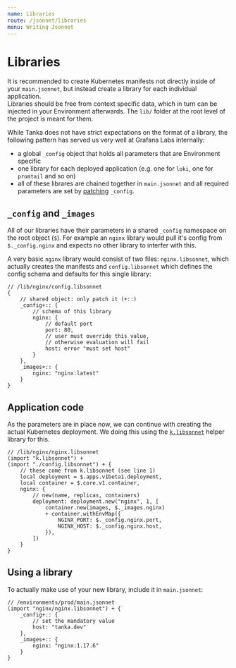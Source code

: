 ```yaml
---
name: Libraries
route: /jsonnet/libraries
menu: Writing Jsonnet
---
```



# Libraries

It is recommended to create Kubernetes manifests not directly inside of your
`main.jsonnet`, but instead create a library for each individual application.  
Libraries should be free from context specific data, which in turn can be
injected in your Environment afterwards. The `lib/` folder at the root level of
the project is meant for them.

While Tanka does not have strict expectations on the format of a library, the
following pattern has served us very well at Grafana Labs internally:

- a global `_config` object that holds all parameters that are Environment
  specific
- one library for each deployed application (e.g. one for `loki`, one for
  `promtail` and so on)
- all of these librares are chained together in `main.jsonnet` and all required
  parameters are set by [patching](overview#merging) `_config`.

## `_config` and `_images`

All of our libraries have their parameters in a shared `_config` namespace on
the root object (`$`). For example an `nginx` library would pull it's config
from `$._config.nginx` and expects no other library to interfer with this.

A very basic `nginx` library would consist of two files: `nginx.libsonnet`,
which actually creates the manifests and `config.libsonnet` which defines the
config schema and defaults for this single library:

```jsonnet
// /lib/nginx/config.libsonnet
{
    // shared object: only patch it (+::)
    _config+:: {
        // schema of this library
        nginx: {
            // default port
            port: 80,
            // user must override this value,
            // otherwise evaluation will fail
            host: error "must set host"
        }
    },
    _images+:: {
        nginx: "nginx:latest"
    }
}
```

## Application code

As the parameters are in place now, we can continue with creating the actual
Kubernetes deployment. We doing this using the [`k.libsonnet`](ksonnet-lib.md)
helper library for this.

```jsonnet
// /lib/nginx/nginx.libsonnet
(import "k.libsonnet") +
(import "./config.libsonnet") + {
    // these come from k.libsonnet (see line 1)
    local deployment = $.apps.v1beta1.deployment,
    local container = $.core.v1.container,
    nginx: {
        // new(name, replicas, containers)
        deployment: deployment.new("nginx", 1, [
            container.new(images, $._images.nginx)
            + container.withEnvMap({
                NGINX_PORT: $._config.nginx.port,
                NGINX_HOST: $._config.nginx.host,
            }),
        ])
    }
}
```

## Using a library

To actually make use of your new library, include it in `main.jsonnet`:

```jsonnet
// /environments/prod/main.jsonnet
(import "nginx/nginx.libsonnet") + {
    _config+:: {
        // set the mandatory value
        host: "tanka.dev"
    },
    _images+:: {
        nginx: "nginx:1.17.6"
    }
}
```
